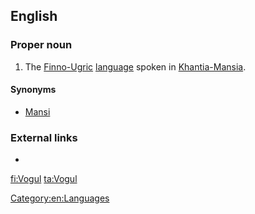 ==English==

===Proper noun===
{{en-proper noun}}

# The [[Finno-Ugric]] [[language]] spoken in [[Khantia-Mansia]].

====Synonyms====
* [[Mansi]]

===External links===
* {{ethnologue|code=mns}}

[[Category:en:Languages]]

[[fi:Vogul]]
[[ta:Vogul]]